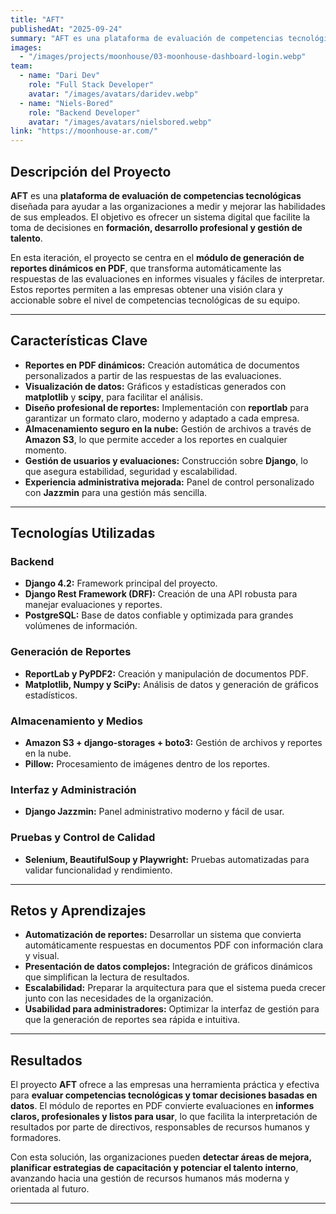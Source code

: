 ```yaml
---
title: "AFT"
publishedAt: "2025-09-24"
summary: "AFT es una plataforma de evaluación de competencias tecnológicas desarrollada con Django, creada para apoyar a las organizaciones en la medición del talento de sus empleados. El proyecto se centra en un módulo de generación de reportes dinámicos en PDF, que transforma las respuestas de las evaluaciones en informes claros y visuales, sentando las bases para futuros módulos de análisis y gestión de talento."
images:
  - "/images/projects/moonhouse/03-moonhouse-dashboard-login.webp"
team:
  - name: "Dari Dev"
    role: "Full Stack Developer"
    avatar: "/images/avatars/daridev.webp"
  - name: "Niels-Bored"
    role: "Backend Developer"
    avatar: "/images/avatars/nielsbored.webp"
link: "https://moonhouse-ar.com/"
---
```


## Descripción del Proyecto

**AFT** es una **plataforma de evaluación de competencias tecnológicas** diseñada para ayudar a las organizaciones a medir y mejorar las habilidades de sus empleados.
El objetivo es ofrecer un sistema digital que facilite la toma de decisiones en **formación, desarrollo profesional y gestión de talento**.

En esta iteración, el proyecto se centra en el **módulo de generación de reportes dinámicos en PDF**, que transforma automáticamente las respuestas de las evaluaciones en informes visuales y fáciles de interpretar. Estos reportes permiten a las empresas obtener una visión clara y accionable sobre el nivel de competencias tecnológicas de su equipo.

---

## **Características Clave**

* **Reportes en PDF dinámicos:** Creación automática de documentos personalizados a partir de las respuestas de las evaluaciones.
* **Visualización de datos:** Gráficos y estadísticas generados con **matplotlib** y **scipy**, para facilitar el análisis.
* **Diseño profesional de reportes:** Implementación con **reportlab** para garantizar un formato claro, moderno y adaptado a cada empresa.
* **Almacenamiento seguro en la nube:** Gestión de archivos a través de **Amazon S3**, lo que permite acceder a los reportes en cualquier momento.
* **Gestión de usuarios y evaluaciones:** Construcción sobre **Django**, lo que asegura estabilidad, seguridad y escalabilidad.
* **Experiencia administrativa mejorada:** Panel de control personalizado con **Jazzmin** para una gestión más sencilla.

---

## **Tecnologías Utilizadas**

### **Backend**

* **Django 4.2:** Framework principal del proyecto.
* **Django Rest Framework (DRF):** Creación de una API robusta para manejar evaluaciones y reportes.
* **PostgreSQL:** Base de datos confiable y optimizada para grandes volúmenes de información.

### **Generación de Reportes**

* **ReportLab y PyPDF2:** Creación y manipulación de documentos PDF.
* **Matplotlib, Numpy y SciPy:** Análisis de datos y generación de gráficos estadísticos.

### **Almacenamiento y Medios**

* **Amazon S3 + django-storages + boto3:** Gestión de archivos y reportes en la nube.
* **Pillow:** Procesamiento de imágenes dentro de los reportes.

### **Interfaz y Administración**

* **Django Jazzmin:** Panel administrativo moderno y fácil de usar.

### **Pruebas y Control de Calidad**

* **Selenium, BeautifulSoup y Playwright:** Pruebas automatizadas para validar funcionalidad y rendimiento.

---

## **Retos y Aprendizajes**

* **Automatización de reportes:** Desarrollar un sistema que convierta automáticamente respuestas en documentos PDF con información clara y visual.
* **Presentación de datos complejos:** Integración de gráficos dinámicos que simplifican la lectura de resultados.
* **Escalabilidad:** Preparar la arquitectura para que el sistema pueda crecer junto con las necesidades de la organización.
* **Usabilidad para administradores:** Optimizar la interfaz de gestión para que la generación de reportes sea rápida e intuitiva.

---

## **Resultados**

El proyecto **AFT** ofrece a las empresas una herramienta práctica y efectiva para **evaluar competencias tecnológicas y tomar decisiones basadas en datos**.
El módulo de reportes en PDF convierte evaluaciones en **informes claros, profesionales y listos para usar**, lo que facilita la interpretación de resultados por parte de directivos, responsables de recursos humanos y formadores.

Con esta solución, las organizaciones pueden **detectar áreas de mejora, planificar estrategias de capacitación y potenciar el talento interno**, avanzando hacia una gestión de recursos humanos más moderna y orientada al futuro.

---